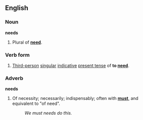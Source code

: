 ==English==
===Noun===
'''needs'''

#Plural of '''[[need]]'''.

===Verb form===
#[[Third-person]] [[singular]] [[indicative]] [[present tense]] of '''to [[need]]'''.

===Adverb===
'''needs'''

#Of necessity; necessarily; indispensably; often with '''[[must]]''', and equivalent to "of need".
#:''We must needs do this.''